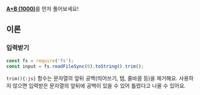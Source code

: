 [**A+B (1000)**](../1000/js)를 먼저 풀어보세요!

## 이론

### 입력받기

```js {2}
const fs = require('fs');
const input = fs.readFileSync(0).toString().trim();
```

`trim(){:js}` 함수는 문자열의 앞뒤 공백(띄어쓰기, 탭, 줄바꿈 등)을 제거해요.
사용하지 않으면 입력받은 문자열의 앞뒤에 공백이 있을 수 있어 틀렸다고 나올 수 있어요.
